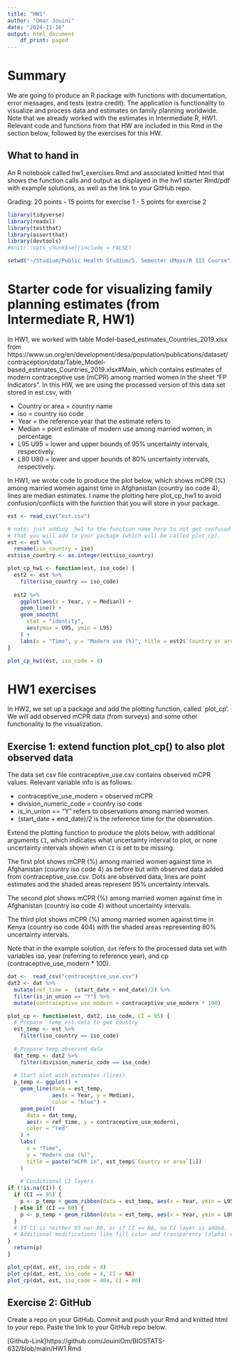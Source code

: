 ```yaml
---
title: "HW1"
author: "Omar Jouini"
date: "2024-11-16"
output: html_document
    df_print: paged
---
```


# Summary
We are going to produce an R package with functions with documentation, error messages, and tests (extra credit). The application is functionality to visualize and process data and estimates on family planning worldwide. Note that we already worked with the estimates in Intermediate R, HW1. Relevant code and functions from that HW are included in this Rmd in the section below, followed by the exercises for this HW. 

## What to hand in
An R notebook called hw1_exercises.Rmd and associated knitted html that shows the function calls and output as displayed in the hw1 starter Rmd/pdf with example solutions, as well as the link to your GitHub repo.

Grading: 20 points
- 15 points for exercise 1
- 5 points for exercise 2

```r
library(tidyverse)
library(readxl)
library(testthat)
library(assertthat)
library(devtools)
#knitr::opts_chunk$set(include = FALSE)

setwd("~/Studium/Public Health Studium/5. Semester UMass/R III Course")
```

# Starter code for visualizing family planning estimates (from Intermediate R, HW1)
In HW1, we worked with table Model-based_estimates_Countries_2019.xlsx from https://www.un.org/en/development/desa/population/publications/dataset/contraception/data/Table_Model-based_estimates_Countries_2019.xlsx#Main, which contains estimates of modern contraceptive use (mCPR) among married women in the sheet "FP Indicators". In this HW, we are using the processed version of this data set stored in est.csv, with 

- Country or area = country name
- iso	= country iso code 
- Year = the reference year that the estimate refers to 
- Median = point estimate of modern use among married women, in percentage	
- L95	U95 = lower and upper bounds of 95% uncertainty intervals, respectively. 
- L80	U80 = lower and upper bounds of 80% uncertainty intervals, respectively. 

In HW1, we wrote code to produce the plot below, which shows mCPR (%) among married women against time in Afghanistan (country iso code 4), lines are median estimates. I name the plotting here plot_cp_hw1 to avoid confusion/conflicts with the function that you will store in your package. 
```r
est <- read_csv("est.csv")
```

```r
# note: just adding _hw1 to the function name here to not get confused with the function 
# that you will add to your package (which will be called plot_cp).
est <- est %>% 
  rename(iso_country = iso)
est$iso_country <- as.integer(est$iso_country)

plot_cp_hw1 <- function(est, iso_code) {
  est2 <- est %>%
    filter(iso_country == iso_code)
  
  est2 %>%
    ggplot(aes(x = Year, y = Median)) +
    geom_line() +
    geom_smooth(
      stat = "identity",
      aes(ymax = U95, ymin = L95)
    ) +
    labs(x = "Time", y = "Modern use (%)", title = est2$`Country or area`[1])
}

```

```r
plot_cp_hw1(est, iso_code = 4)
```


# HW1 exercises
In HW2, we set up a package and add the plotting function, called `plot_cp'. We will add observed mCPR data (from surveys) and some other functionality to the visualization.


## Exercise 1: extend function plot_cp() to also plot observed data
The data set csv file contraceptive_use.csv contains observed mCPR values. Relevant variable info is as follows:

- contraceptive_use_modern = observed mCPR 
- division_numeric_code = country iso code
- is_in_union == "Y" refers to observations among married women. 
- (start_date + end_date)/2 is the reference time for the observation. 

Extend the plotting function to produce the plots below, with additional arguments `CI`, which indicates what uncertainty interval to plot, or none uncertainty intervals shown when `CI` is set to be missing. 

The first plot shows mCPR (%) among married women against time in Afghanistan (country iso code 4) as before but with observed data added from contraceptive_use.csv. Dots are observed data, lines are point estimates and the shaded areas represent 95% uncertainty intervals. 

The second plot shows mCPR (%) among married women against time in Afghanistan (country iso code 4) without uncertainty intervals. 

The third plot shows mCPR (%) among married women against time in Kenya (country iso code 404) with the shaded areas representing 80% uncertainty intervals. 

Note that in the example solution, `dat` refers to the processed data set with variables iso, year (referring to reference year), and cp (contraceptive_use_modern * 100). 

```r
dat <-  read_csv("contraceptive_use.csv")
dat2 <- dat %>% 
  mutate(ref_time =  (start_date + end_date)/2) %>% 
  filter(is_in_union == "Y") %>%
  mutate(contraceptive_use_modern = contraceptive_use_modern * 100)

plot_cp <- function(est, dat2, iso_code, CI = 95) {
  # Prepare  temp est data to get country
  est_temp <- est %>%
    filter(iso_country == iso_code)
  
  # Prepare temp observed data
  dat_temp <- dat2 %>%
    filter(division_numeric_code == iso_code)
  
  # Start plot with estimates (lines)
  p_temp <- ggplot() +
    geom_line(data = est_temp,
              aes(x = Year, y = Median),
              color = "blue") +
    geom_point(
      data = dat_temp,
      aes(x = ref_time, y = contraceptive_use_modern),
      color = "red"
    ) +
    labs(
      x = "Time",
      y = "Modern use (%)",
      title = paste("mCPR in", est_temp$`Country or area`[1])
    )
  
    # Conditional CI layers
if (!is.na(CI)) {
  if (CI == 95) {
    p <- p_temp + geom_ribbon(data = est_temp, aes(x = Year, ymin = L95, ymax = U95))
  } else if (CI == 80) {
    p <- p_temp + geom_ribbon(data = est_temp, aes(x = Year, ymin = L80, ymax = U80))
  }
  # If CI is neither 95 nor 80, or if CI == NA, no CI layer is added. 
  # Additional modifications like fill color and transparency (alpha) can be adjusted as needed.
}
  return(p)
}
```


```r
plot_cp(dat, est, iso_code = 4)
plot_cp(dat, est, iso_code = 4, CI = NA)
plot_cp(dat, est, iso_code = 404, CI = 80)
```

## Exercise 2: GitHub

Create a repo on your GitHub. Commit and push your Rmd and knitted html to your repo. Paste the link to your GitHub repo below.

[Github-Link]https://github.com/JouiniOm/BIOSTATS-632/blob/main/HW1.Rmd


